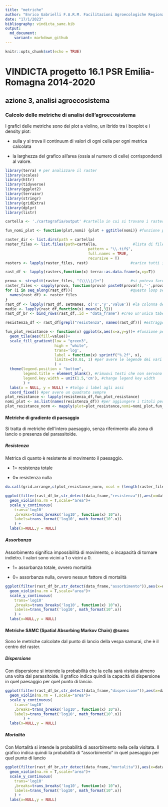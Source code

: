 ```yaml
---
title: "metriche"
author: "Enrico Gabrielli F.A.R.M. Facilitazioni Agroecologiche Regionali Mobili"
date: "17/1/2023"
bibliography: vindicta_samc.bib
output:
  md_document:
    variant: markdown_github
---
```


```r
knitr::opts_chunk$set(echo = TRUE)
```

# VINDICTA progetto 16.1 PSR Emilia-Romagna 2014-2020

## azione 3, analisi agroecosistema

### Calcolo delle metriche di analisi dell'agroecosistema

I grafici delle metriche sono dei plot a violino, un ibrido tra i boxplot e i density plot:

-   sulla y si trova il continuum di valori di ogni cella per ogni metrica calcolata

-   la larghezza del grafico all'area (ossia al numero di celle) corrispondendi al valore.

```r
library(terra) # per analizzare il raster
library(scales)
library(httr)
library(tidyverse)
library(ggplot2)
library(terrainr)
library(stringr)
library(gridExtra)
library(dplyr)
library(listr)
```

```r
cartella <- './cartografia/output' #cartella in cui si trovano i raster in formato tif
```

```r
fun_nomi_plot <- function(plot,nomi) {plot + ggtitle(nomi)} #funzione per aggiungere il titolo ai plot già creati
```

```r
raster_dir <- list.dirs(path = cartella)
raster_files <- list.files(path=cartella,                #lista di file tif (nelle cartelle ci sono anche i README.md)
                                     pattern = "\\.tif$",
                                     full.names = TRUE,
                                     recursive = T)
rasters <- lapply(raster_files, rast)                   #carico tutti i raster

rast_df <- lapply(rasters,function(x) terra::as.data.frame(x,xy=T))         #per poter fare ggplot trasformo tutto in data.frame

prova <- strsplit(raster_files, "(\\\\|/)+")            #si poteva fare anche con strestract in un solo passaggio, ma non ci sono riuscito
raster_files <- sapply(prova, function(prova) paste0(prova[4],'-',prova[5]))
for (i in seq_along(rast_df)){                          #questo loop serve solo a rinominare i dataframe nella lista, importante perché poi i plot prenderanno qui il titolo
  names(rast_df) <- raster_files
}
rast_df <- lapply(rast_df, setNames, c('x','y','value')) #la colonna dei dataframe deve essere uguale
medie <- lapply(rast_df,function(x) mean(x[,3]))
rast_df_br <- bind_rows(rast_df,.id = "data_frame") #creo un'unica tabella con due colonne, una con il nome del raster, l'altra con i valori
```

```r
resistenza_df <- rast_df[grepl("resistenza", names(rast_df))] #estraggo solo i dataframe della resistanza

fun_plot_resistance <- function(x) ggplot(x,aes(x=x,y=y))+ #funzione per l'heatmap
  geom_tile(aes(fill=value))+
  scale_fill_gradient(low = "green3",
                      high = "white",
                      trans='log',
                      label = function(x) sprintf("%.2f", x),
                      limits=c(0.01, 1) #per avere le legende dei vari plot confrontabili
                      ) +
  theme(legend.position = "bottom",
        legend.title = element_blank(), #rimuovi testi che non servono come "value" in legenda
        legend.key.width = unit(1.5,'cm'), #change legend key width
        ) +
  labs(x = NULL, y = NULL) + #tolgo i label agli assi
  coord_fixed() #per avere un quadrato sempre
plot_resistance <- lapply(resistenza_df,fun_plot_resistance)
nomi_plot <- as.list(names(resistenza_df)) #per aggiungere i titoli per ogni plot faccio una lista dei nomi dei raster-dataframe
plot_resistance_norm <- mapply(plot=plot_resistance,nomi=nomi_plot,fun_nomi_plot,SIMPLIFY = F) #ho due liste, una dei plot e una dei nomi, applico una funzione multipla, simplify=F serve a ricreare due liste, altrimenti per ogni layer dei plot usa la funzione
```

#### Metriche di gradiente di paesaggio

Si tratta di metriche dell'intero paesaggio, senza riferimento alla zona di lancio o presenza del parassitoide.

##### Resistenza

Metrica di quanto è resistente al movimento il paesaggio.

-   1= resistenza totale

-   0= resistenza nulla

```r
do.call(grid.arrange,c(plot_resistance_norm, ncol = (length(raster_files)/(length(raster_dir)-1))))
```

```r
ggplot(filter(rast_df_br,str_detect(data_frame,"resistenza")),aes(x=data_frame,y=value))+
  geom_violin(na.rm = T,scale="area")+
  scale_y_continuous(
    trans='log10'
    ,breaks=trans_breaks('log10', function(x) 10^x),
    labels=trans_format('log10', math_format(10^.x))    
    ) +
  labs(x=NULL,y = NULL)
```

##### Assorbanza

Assorbimento significa impossibilità di movimento, o incapacità di tornare indietro. I valori sono vicini a 1 o vicini a 0.

-   1= assorbanza totale, ovvero mortalità

-   0= assorbanza nulla, ovvero nessun fattore di mortalità

```r
ggplot(filter(rast_df_br,str_detect(data_frame,"assorbimento")),aes(x=data_frame,y=value))+
  geom_violin(na.rm = T,scale="area")+
  scale_y_continuous(
    trans='log10'
    ,breaks=trans_breaks('log10', function(x) 10^x),
    labels=trans_format('log10', math_format(10^.x))    
    ) +
  labs(x=NULL,y = NULL)
```

#### Metriche SAMC (Spatial Absorbing Markov Chain) @samc

Sono le metriche calcolate dal punto di lancio della vespa samurai, che è il centro del raster.

##### Dispersione

Con dispersione si intende la probabilità che la cella sarà visitata almeno una volta dal parassitoide. Il grafico indica quindi la capacità di dispersione in quel paesaggio per quel punto di lancio.

```r
ggplot(filter(rast_df_br,str_detect(data_frame,"dispersione")),aes(x=data_frame,y=value))+
  geom_violin(na.rm = T,scale="area")+
  scale_y_continuous(
    trans='log10'
    ,breaks=trans_breaks('log10', function(x) 10^x),
    labels=trans_format('log10', math_format(10^.x))
        ) +
  labs(x=NULL,y = NULL)
```

##### Mortalità

Con Mortalità si intende la probabilità di assorbimento nella cella visitata. Il grafico indica quindi la probabilità di "assorbimento" in quel paesaggio per quel punto di lancio

```r
ggplot(filter(rast_df_br,str_detect(data_frame,"mortalita")),aes(x=data_frame,y=value))+
  geom_violin(na.rm = T,scale="area")+
  scale_y_continuous(
    trans='log10'
    ,breaks=trans_breaks('log10', function(x) 10^x),
    labels=trans_format('log10', math_format(10^.x))
    ) +
  labs(x=NULL,y = NULL)
```
